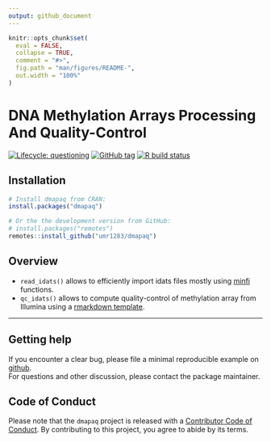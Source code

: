 ```yaml
---
output: github_document
---
```


<!-- README.md is generated from README.Rmd. Please edit that file -->

```r
knitr::opts_chunk$set(
  eval = FALSE,
  collapse = TRUE,
  comment = "#>",
  fig.path = "man/figures/README-",
  out.width = "100%"
)
```

# DNA Methylation Arrays Processing And Quality-Control

<!-- badges: start -->
[![Lifecycle: questioning](https://img.shields.io/badge/lifecycle-questioning-orange.svg)]()
[![GitHub tag](https://img.shields.io/github/tag/umr1283/dmapaq.svg?label=latest tag&include_prereleases)](https://github.com/umr1283/dmapaq)
[![R build status](https://github.com/umr1283/dmapaq/workflows/R-CMD-check/badge.svg)](https://github.com/umr1283/dmapaq/actions)
<!-- badges: end -->

## Installation

```r
# Install dmapaq from CRAN:
install.packages("dmapaq")

# Or the the development version from GitHub:
# install.packages("remotes")
remotes::install_github("umr1283/dmapaq")
```

## Overview 

* `read_idats()` allows to efficiently import idats files mostly 
    using [minfi](https://bioconductor.org/packages/minfi/) functions.
* `qc_idats()` allows to compute quality-control of methylation array from Illumina 
    using a [rmarkdown template](inst/rmarkdown/templates/qc_idats/skeleton/skeleton.Rmd).

---

## Getting help

If you encounter a clear bug, please file a minimal reproducible example on [github](https://github.com/umr1283/dmapaq/issues).  
For questions and other discussion, please contact the package maintainer.

## Code of Conduct

Please note that the `dmapaq` project is released with a [Contributor Code of Conduct](https://contributor-covenant.org/version/2/0/CODE_OF_CONDUCT.html). By contributing to this project, you agree to abide by its terms.
